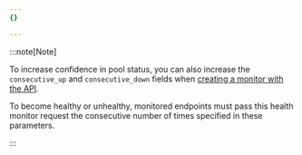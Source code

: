 ```yaml
---
{}

---
```


:::note[Note]


To increase confidence in pool status, you can also increase the `consecutive_up` and `consecutive_down` fields when [creating a monitor with the API](/api/resources/load_balancers/subresources/monitors/methods/create/).

To become healthy or unhealthy, monitored endpoints must pass this health monitor request the consecutive number of times specified in these parameters.


:::
